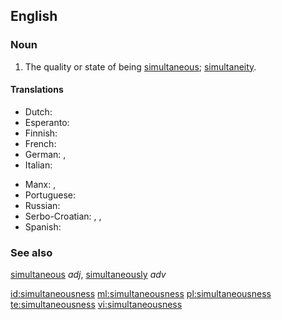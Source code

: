 ==English==

===Noun===
{{en-noun|-}}

# The quality or state of being [[simultaneous]]; [[simultaneity]].

====Translations====
{{trans-top|the quality or state of being simultaneous}}
* Dutch: {{t|nl|gelijktijdigheid|f}}
* Esperanto: {{t|eo|samtempeco}}
* Finnish: {{t|fi|samanaikaisuus}}
* French: {{t+|fr|simultanéité}}
* German: {{t|de|Gleichzeitigkeit|f}}, {{t|de|Simultanität|f}}
* Italian: {{t+|it|simultaneità}}
{{trans-mid}}
* Manx: {{t|gv|coghleashaght|f}}, {{t|gv|coghleashaghtys|m}}
* Portuguese: {{t|pt|simultaneidade}}
* Russian: {{t+|ru|одновременность|f|sc=Cyrl|tr=odnovreménnost'}}
* Serbo-Croatian: {{t|sh|sȉmultānōst|f}}, {{t|sh|istòvremenōst|f}}, {{t|sh|istòdobnōst|f}}
* Spanish: {{t+|es|simultaneidad}}
{{trans-bottom}}

===See also===
[[simultaneous]] ''adj'', [[simultaneously]] ''adv''

[[id:simultaneousness]]
[[ml:simultaneousness]]
[[pl:simultaneousness]]
[[te:simultaneousness]]
[[vi:simultaneousness]]